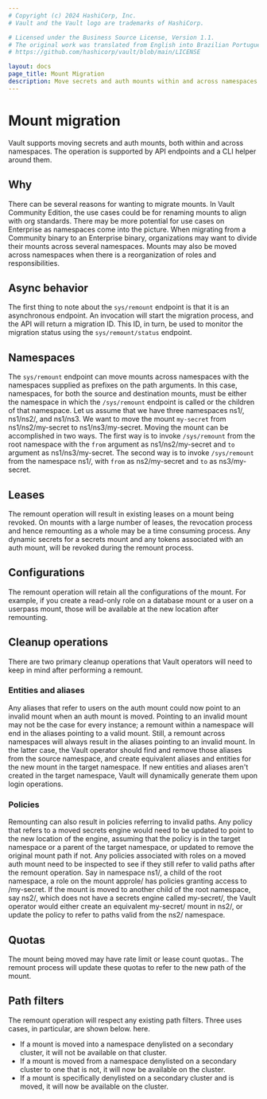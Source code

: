 ```yaml
---
# Copyright (c) 2024 HashiCorp, Inc.
# Vault and the Vault logo are trademarks of HashiCorp.

# Licensed under the Business Source License, Version 1.1.
# The original work was translated from English into Brazilian Portuguese.
# https://github.com/hashicorp/vault/blob/main/LICENSE

layout: docs
page_title: Mount Migration
description: Move secrets and auth mounts within and across namespaces
---
```


# Mount migration

Vault supports moving secrets and auth mounts, both within and across namespaces. The operation
is supported by API endpoints and a CLI helper around them.

## Why

There can be several reasons for wanting to migrate mounts. In Vault Community Edition, the use cases could be for
renaming mounts to align with org standards.
There may be more potential for use cases on Enterprise as namespaces come into the picture.
When migrating from a Community binary to an Enterprise binary, organizations may want to divide their
mounts across several namespaces. Mounts may also be moved across namespaces when there is a reorganization
of roles and responsibilities.

## Async behavior

The first thing to note about the `sys/remount` endpoint is that it is an asynchronous endpoint. An invocation
will start the migration process, and the API will return a migration ID. This ID, in turn, be used to monitor
the migration status using the `sys/remount/status` endpoint.

## Namespaces

The `sys/remount` endpoint can move mounts across namespaces with the namespaces supplied as prefixes
on the path arguments. In this case, namespaces, for both the source and destination mounts, must be
either the namespace in which the `/sys/remount` endpoint is called or the children of that namespace. Let us assume that
we have three namespaces ns1/, ns1/ns2/, and ns1/ns3. We want to move the mount `my-secret` from ns1/ns2/my-secret to ns1/ns3/my-secret.
Moving the mount can be accomplished in two ways. The first way is to invoke `/sys/remount` from the root namespace with the `from` argument as ns1/ns2/my-secret
and `to` argument as ns1/ns3/my-secret. The second way is to invoke `/sys/remount` from the namespace ns1/, with `from` as ns2/my-secret and `to`
as ns3/my-secret.

## Leases

The remount operation will result in existing leases on a mount being revoked. On mounts with a large number of leases, the revocation process and hence remounting as a whole may be a time consuming process.
Any dynamic secrets for a secrets mount and any tokens associated
with an auth mount, will be revoked during the remount process.

## Configurations

The remount operation will retain all the configurations of the mount. For example, if you create a read-only role
on a database mount or a user on a userpass mount, those will be available at the new location after remounting.

## Cleanup operations

There are two primary cleanup operations that Vault operators will need to keep in mind after performing a remount.

### Entities and aliases

Any aliases that refer to users on the auth mount could now point to an invalid mount when an auth mount is moved. Pointing to an invalid mount may not be the case for every instance;
a remount within a namespace will end in the aliases pointing to a valid mount.
Still, a remount across namespaces will always result in the aliases pointing to an invalid mount. In the latter case,
the Vault operator should find and remove those aliases from the source namespace, and create equivalent aliases
and entities for the new mount in the target namespace. If new entities and aliases aren't created in the target namespace,
Vault will dynamically generate them upon login operations.

### Policies

Remounting can also result in policies referring to invalid paths. Any policy that refers to a moved secrets engine
would need to be updated to point to the new location of the engine, assuming that the policy is in the target namespace
or a parent of the target namespace, or updated to remove the original mount path if not.
Any policies associated with roles on a moved auth mount need to be inspected
to see if they still refer to valid paths after the remount operation. Say in namespace ns1/, a child of the root namespace, a role on the mount approle/
has policies granting access to /my-secret. If the mount is moved to another child of the root namespace, say ns2/,
which does not have a secrets engine called my-secret/, the Vault operator would either create an equivalent my-secret/
mount in ns2/, or update the policy to refer to paths valid from the ns2/ namespace.

## Quotas

The mount being moved may have rate limit or lease count quotas.. The remount process
will update these quotas to refer to the new path of the mount.

## Path filters

The remount operation will respect any existing path filters. Three uses cases, in particular, are shown below.
here.
* If a mount is moved into a namespace denylisted on a secondary cluster, it will not be available on that cluster.
* If a mount is moved from a namespace denylisted on a secondary cluster to one that is not, it will now be available
on the cluster.
* If a mount is specifically denylisted on a secondary cluster and is moved, it will now be available on the cluster.


